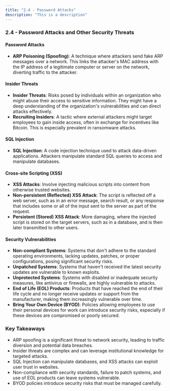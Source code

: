```yaml
---
title: "2.4 - Password Attacks"
description: "This is a description"
---
```


### 2.4 - Password Attacks and Other Security Threats

#### Password Attacks

- **ARP Poisoning (Spoofing)**: A technique where attackers send fake ARP messages over a network. This links the attacker's MAC address with the IP address of a legitimate computer or server on the network, diverting traffic to the attacker.

#### Insider Threats

- **Insider Threats**: Risks posed by individuals within an organization who might abuse their access to sensitive information. They might have a deep understanding of the organization's vulnerabilities and can direct attacks effectively.
- **Recruiting Insiders**: A tactic where external attackers might target employees to gain inside access, often in exchange for incentives like Bitcoin. This is especially prevalent in ransomware attacks.

#### SQL Injection

- **SQL Injection**: A code injection technique used to attack data-driven applications. Attackers manipulate standard SQL queries to access and manipulate databases.

#### Cross-site Scripting (XSS)

- **XSS Attacks**: Involve injecting malicious scripts into content from otherwise trusted websites.
- **Non-persistent (Reflected) XSS Attack**: The script is reflected off a web server, such as in an error message, search result, or any response that includes some or all of the input sent to the server as part of the request.
- **Persistent (Stored) XSS Attack**: More damaging, where the injected script is stored on the target servers, such as in a database, and is then later transmitted to other users.

#### Security Vulnerabilities

- **Non-compliant Systems**: Systems that don't adhere to the standard operating environments, lacking updates, patches, or proper configurations, posing significant security risks.
- **Unpatched Systems**: Systems that haven't received the latest security updates are vulnerable to known exploits.
- **Unprotected Systems**: Systems with disabled or inadequate security measures, like antivirus or firewalls, are highly vulnerable to attacks.
- **End of Life (EOL) Products**: Products that have reached the end of their life cycle and no longer receive updates or support from the manufacturer, making them increasingly vulnerable over time.
- **Bring Your Own Device (BYOD)**: Policies allowing employees to use their personal devices for work can introduce security risks, especially if these devices are compromised or poorly secured.

### Key Takeaways

- ARP spoofing is a significant threat to network security, leading to traffic diversion and potential data breaches.
- Insider threats are complex and can leverage institutional knowledge for targeted attacks.
- SQL Injection can manipulate databases, and XSS attacks can exploit user trust in websites.
- Non-compliance with security standards, failure to patch systems, and use of EOL products can leave systems vulnerable.
- BYOD policies introduce security risks that must be managed carefully.
